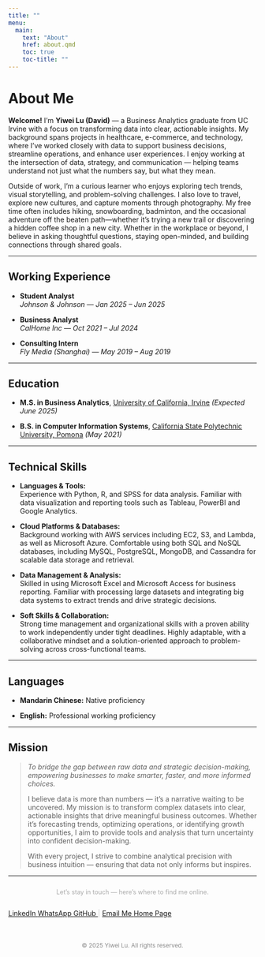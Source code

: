 ```yaml
---
title: ""
menu:
  main:
    text: "About"
    href: about.qmd
    toc: true
    toc-title: ""
---
```


<style>
nav[role="doc-toc"] li:nth-child(7)::after {
  content: "";
  display: block;
  height: 1px;
  margin: 0.8em 0;
  background-color: #ccc;
  pointer-events: none;
}
</style>

# About Me

**Welcome!** I’m **Yiwei Lu (David)** — a Business Analytics graduate from UC Irvine with a focus on transforming data into clear, actionable insights. My background spans projects in healthcare, e-commerce, and technology, where I’ve worked closely with data to support business decisions, streamline operations, and enhance user experiences. I enjoy working at the intersection of data, strategy, and communication — helping teams understand not just what the numbers say, but what they mean.

Outside of work, I’m a curious learner who enjoys exploring tech trends, visual storytelling, and problem-solving challenges. I also love to travel, explore new cultures, and capture moments through photography. My free time often includes hiking, snowboarding, badminton, and the occasional adventure off the beaten path—whether it’s trying a new trail or discovering a hidden coffee shop in a new city. Whether in the workplace or beyond, I believe in asking thoughtful questions, staying open-minded, and building connections through shared goals.


---

## Working Experience

- **Student Analyst**  
  *Johnson & Johnson* — *Jan 2025 – Jun 2025*  

- **Business Analyst**  
  *CalHome Inc* — *Oct 2021 – Jul 2024*  

- **Consulting Intern**  
  *Fly Media (Shanghai)* — *May 2019 – Aug 2019*  

---

## Education

- **M.S. in Business Analytics**, [University of California, Irvine](https://uci.edu/) *(Expected June 2025)*  

- **B.S. in Computer Information Systems**, [California State Polytechnic University, Pomona](https://www.cpp.edu/) *(May 2021)*

---

## Technical Skills

- **Languages & Tools:**  
  Experience with Python, R, and SPSS for data analysis. Familiar with data visualization and reporting tools such as Tableau, PowerBI and Google Analytics.

- **Cloud Platforms & Databases:**  
  Background working with AWS services including EC2, S3, and Lambda, as well as Microsoft Azure. Comfortable using both SQL and NoSQL databases, including MySQL, PostgreSQL, MongoDB, and Cassandra for scalable data storage and retrieval.

- **Data Management & Analysis:**  
  Skilled in using Microsoft Excel and Microsoft Access for business reporting. Familiar with processing large datasets and integrating big data systems to extract trends and drive strategic decisions.

- **Soft Skills & Collaboration:**  
  Strong time management and organizational skills with a proven ability to work independently under tight deadlines. Highly adaptable, with a collaborative mindset and a solution-oriented approach to problem-solving across cross-functional teams.

---

## Languages

- **Mandarin Chinese:** Native proficiency  

- **English:** Professional working proficiency

---

## Mission

> *To bridge the gap between raw data and strategic decision-making, empowering businesses to make smarter, faster, and more informed choices.*  
>  
> I believe data is more than numbers — it’s a narrative waiting to be uncovered. My mission is to transform complex datasets into clear, actionable insights that drive meaningful business outcomes. Whether it’s forecasting trends, optimizing operations, or identifying growth opportunities, I aim to provide tools and analysis that turn uncertainty into confident decision-making.  
>  
> With every project, I strive to combine analytical precision with business intuition — ensuring that data not only informs but inspires.

---

<p style="text-align: center; color: #aaa; font-size: 0.9em; margin-top: 2em;">
  Let’s stay in touch — here’s where to find me online.
</p>

<div class="connect-container" style="display: flex; flex-wrap: wrap; gap: 1em; align-items: center;">
  <a href="https://www.linkedin.com/in/yiwei-lu78" class="btn" target="_blank">
    <i class="bi bi-linkedin"></i> LinkedIn
  </a>
  <a href="https://wa.me/6266736276" class="btn" target="_blank">
    <i class="bi bi-whatsapp"></i> WhatsApp
  </a>
  <a href="https://github.com/lywww88" class="btn" target="_blank">
    <i class="bi bi-github"></i> GitHub
  </a>
  <span style="color: #ccc;">|</span>
  <a href="mailto:yiweilu36@uci.edu" class="btn">
    <i class="bi bi-envelope"></i> Email Me
  </a>
  <a href="https://lywww88.github.io/" class="btn" target="_blank">
    <i class="bi bi-person-circle"></i> Home Page
  </a>
</div>

<p style="text-align: center; color: #888; font-size: 0.85em; margin-top: 3em;">
  © 2025 Yiwei Lu. All rights reserved.
</p>
